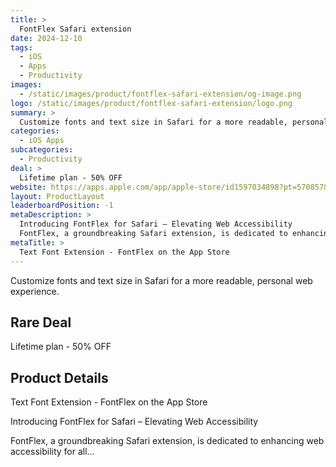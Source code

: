```yaml
---
title: >
  FontFlex Safari extension
date: 2024-12-10
tags:
  - iOS
  - Apps
  - Productivity
images:
  - /static/images/product/fontflex-safari-extension/og-image.png
logo: /static/images/product/fontflex-safari-extension/logo.png
summary: >
  Customize fonts and text size in Safari for a more readable, personal web experience.
categories:
  - iOS Apps
subcategories:
  - Productivity
deal: >
  Lifetime plan - 50% OFF
website: https://apps.apple.com/app/apple-store/id1597034898?pt=570857&ct=rarebigdeal&mt=8
layout: ProductLayout
leaderboardPosition: -1
metaDescription: >
  Introducing FontFlex for Safari – Elevating Web Accessibility
  FontFlex, a groundbreaking Safari extension, is dedicated to enhancing web accessibility for all…
metaTitle: >
  ‎Text Font Extension - FontFlex on the App Store
---
```

Customize fonts and text size in Safari for a more readable, personal web experience.

## Rare Deal

Lifetime plan - 50% OFF

## Product Details

‎Text Font Extension - FontFlex on the App Store

Introducing FontFlex for Safari – Elevating Web Accessibility

FontFlex, a groundbreaking Safari extension, is dedicated to enhancing web accessibility for all…
